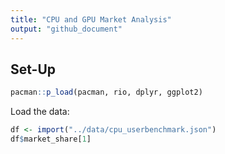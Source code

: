 ```yaml
---
title: "CPU and GPU Market Analysis"
output: "github_document"
---
```


## Set-Up

```r
pacman::p_load(pacman, rio, dplyr, ggplot2)
```

Load the data:
```r
df <- import("../data/cpu_userbenchmark.json")
df$market_share[1]
```

